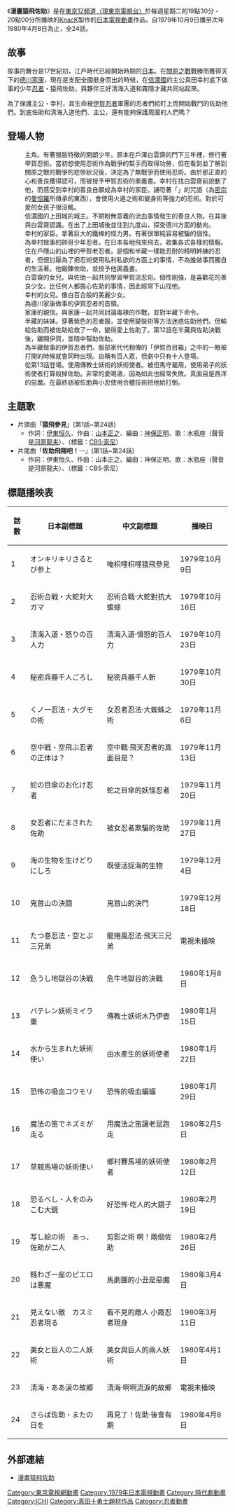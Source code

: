 {{Infobox animanga/Headerofja
|title= 漫畫猿飛佐助
|image= Manga Sarutobi Sasuke.JPG
|size= 280px
|caption= 
|japanese= まんが猿飛佐助
|english= Manga Sarutobi Sasuke
|kana= まんがさるとびさすけ
|romaji= Manga Sarutobi Sasuke
|genre= [[時代劇|時代劇]]
}}
{{Infobox animanga/TVAnime
|標題= 
|原作= 
|導演= 東條昭平
|總導演= 
|腳本= 伊東恒久、首藤剛志、安藤豐弘、<br>水野均、雨宮雄兒
|人物設定= 岡迫亘弘 
|音樂= 水野純交、大島佑一 
|動畫製作= [[東京12頻道|東京12頻道]]、[[KnacK|KnacK]]
|製作= 
|播放電視台= {{flagicon|Japan}} 東京12頻道現：（[[東京電視台|東京電視台]]）
|播放開始= 1979年10月9日
|播放結束= 1980年4月8日
|話數= 全24話
|其他= 
|Copyright= 
}}
{{Infobox animanga/Footerofja}}

《'''漫畫猿飛佐助'''》是在[[東京電視台|東京12頻道（現東京電視台）]]於每週星期二的19點30分 - 20點00分所播映的[[KnacK|KnacK]]製作的[[日本電視動畫|日本電視動畫]]作品。自1979年10月9日播至次年1980年4月8日為止，全24話。

== 故事 ==
故事的舞台是17世紀初，江戶時代已經開始時期的[[日本|日本]]。在[[關原之戰|關原之戰]]戰勝而獲得天下的[[德川家康|德川家康]]，現在是支配全國挺身而出的時候，在[[信濃國|信濃國]]的主公真田幸村底下做事的少年[[忍者|忍者]]・猿飛佐助，與夥伴三好清海入道和霧隱才藏共同站起來。

為了保護主公・幸村，其生命被[[伊賀流|伊賀忍者]]軍團的忍者們給盯上而開始戰鬥的佐助他們。到底佐助和清海入道他們、主公，還有能夠保護周圍的人們嗎？

== 登場人物 ==
;{{nihongo|[[猿飛佐助|猿飛佐助]]|猿飛佐助（まんがさる とびさすけ）||配音員：[[松岡洋子|松岡洋子]]}}
:主角。有著猴臉特徵的開朗少年。原本在戶澤白雲齋的門下三年裡，修行著甲賀忍術。當初想使用忍術作為戰爭的幫手而取得功勞，但在看到並了解到關原之戰的戰爭的悲慘狀況後，決定為了無戰爭而使用忍術。由於那正直的心和善良獲得認可，而被授予甲賀忍術的奧義書。幸村在找白雲齋前說動了他，而感受到幸村的善良自願成為幸村的家臣。誦唸著「'''{{nihongo|唵·枳哩枳哩滿馱吽發吒|オン・キリキリバサラ・ウンハッタ}}'''」的咒語（為[[密宗|密宗]]的[[曼怛羅|曼怛羅]]所傳承的東西），會使用火遁之術和變身術等強力的忍術。對於可愛的女孩子很沒輒。
;{{nihongo|[[真田信繁|真田幸村]]|真田幸村（さなだ ゆきむら）||配音員：[[勝田久|勝田久]]}}
:信濃國的上田城的城主。不期盼無意義的流血事情發生的善良人物。在其後與白雲齋認識。在出了上田城後並住到九度山，探查德川方面的動向。
;{{nihongo|[[三好政康|三好清海入道]]|三好清海入道（みよし せいかいにゅうどう）||配音員：[[西尾德|西尾德]]}}
:幸村的家臣。拿著巨大的鐵棒的怪力男。有著很單純容易被騙的個性。
;{{nihongo|[[霧隱才藏|霧隱才藏]]|霧隠才蔵（きりがくれ さいぞう）||配音員：[[橋本晃一|三橋洋一]]}}
:為幸村做事的帥哥少年忍者。在日本各地飛來飛去，收集各式各樣的情報。
;{{nihongo|戶澤白雲齋|戸澤白雲斎（とざわ はくうんさい）}}
:住在戶隱山的山裡的甲賀老忍者。是個和半藏一樣能忍耐的精明幹練的忍者，但很討厭為了把忍術使用私利私欲的方面上的事情，不為誰做事而獨自的生活著。他鍛鍊佐助，並授予他奧義書。
;{{nihongo|小櫻|さくら||配音員：[[高木早苗|高木早苗]]}}
:白雲齋的女兒。與佐助一起共同學習甲賀流忍術。個性剛強，是喜歡花的善良少女。比任何人都擔心佐助的事情，因此經常下山找他。
;{{nihongo|雪乃姬|雪乃姫（ゆきのひめ）||配音員：[[佐々木るん|佐佐木由美子]]}}
:幸村的女兒。像白百合般的美麗少女。
;{{nihongo|[[服部半藏|服部半藏]]|服部半蔵（はっとり はんぞう）||配音員：[[飯塚昭三|飯塚昭三]]}}
:為德川家康做事的伊賀忍者的首領。
;{{nihongo|[[柳生宗矩|柳生但馬守]]|柳生但馬守（やぎゅう たじまもり）}}
:家康的親信。與家康一起共同討論毒辣的作戰，並對半藏下命令。
;{{nihongo|服部忍|服部しのぶ（はっとり しのぶ）||配音員：[[野崎貴美子|野崎貴美子]]}}
:半藏的妹妹。穿著紫色的忍者服，並使用變裝術等方法迷惑佐助他們。但輸給佐助而被佐助給救了一命，變得愛上佐助了。第12話在半藏與佐助決戰後，離開伊賀，並暗中幫助佐助。
;{{nihongo|伊賀百人眾|伊賀百人衆（いがひゃくにんしゅ）}}
:為半藏做事的伊賀忍者們。服部家代代相傳的「伊賀百目箱」之中的一眼被打開的時候就會同時出現。自稱有百人眾，但劇中只有十人登場。
;{{nihongo|魔龍道人|魔竜道人（まりゅうどうじん）||配音員：[[飯塚昭三|飯塚昭三]]}}
:從第13話登場。使用傳教士妖術的妖術使者。被但馬守雇用，使用弟子的妖術使者打算殺掉佐助。非常的愛喝酒，因為如此也經常失敗。真面目是西洋的惡魔。在最終話被佐助與小忍使用合體技術把他給打倒。

== 主題歌 == 
* 片頭曲「'''猿飛參見'''」(第1話~第24話)
** 作詞：[[伊東恒久|伊東恒久]]、作曲：[[山本正之|山本正之]]、編曲：[[神保正明|神保正明]]、歌：水瓶座（聲音是[[河原龍夫|河原龍夫]]）、（標籤：[[日本索尼音樂娛樂|CBS·索尼]]）
* 片尾曲「'''佐助飛翔吧！···'''」(第1話~第24話)
** 作詞：伊東恒久、作曲：山本正之、編曲：神保正明、歌：水瓶座（聲音是河原龍夫）、（標籤：CBS·索尼）

== 標題播映表 ==
{| class="wikitable" align="center" style="text-align:center"
!話數!!日本副標題!!中文副標題!!播映日
|-
|1||オンキリキリさるとび参上||唵枳哩枳哩猿飛參見||1979年10月9日
|-
|2||忍術合戦・大蛇対大ガマ||忍術合戰·大蛇對抗大蟾蜍||1979年10月16日
|-
|3||清海入道・怒りの百人力||清海入道·憤怒的百人力||1979年10月23日
|-
|4||秘密兵器千人ごろし||秘密兵器千人斬||1979年10月30日
|-
|5||くノ一忍法・大グモの術||女忍者忍法·大蜘蛛之術||1979年11月6日
|-
|6||空中戦・空飛ぶ忍者の正体は？||空中戰·飛天忍者的真面目是？||1979年11月13日
|-
|7||蛇の目傘のお化け忍者||蛇之目傘的妖怪忍者||1979年11月20日
|-
|8||女忍者にだまされた佐助||被女忍者欺騙的佐助||1979年11月27日
|-
|9||海の生物を生けどりにしろ||既使活捉海的生物||1979年12月4日
|-
|10||鬼首山の決闘||鬼首山的決鬥||1979年12月18日
|-
|11||たつ巻忍法・空とぶ三兄弟||龍捲風忍法·飛天三兄弟||電視未播映
|-
|12||危うし地獄谷の決戦||危牛地獄谷的決戰||1980年1月8日
|-
|13||バテレン妖術ミイラ壷||傳教士妖術木乃伊壺||1980年1月15日
|-
|14||水から生まれた妖術使い||由水產生的妖術使者||1980年1月22日
|-
|15||恐怖の吸血コウモリ||恐怖的吸血蝙蝠||1980年1月29日
|-
|16||魔法の笛でネズミが走る||用魔法之笛讓老鼠跑走||1980年2月5日
|-
|17||草競馬場の妖術使い||鄉村賽馬場的妖術使者||1980年2月12日
|-
|18||恐るべし・人をのみこむ大鏡||好恐怖·吃人的大鏡子||1980年2月19日
|-
|19||写し絵の術　あっ、佐助が二人||剪影之術 啊！兩個佐助||1980年2月26日
|-
|20||軽わざ一座のピエロは悪魔||馬劇團的小丑是惡魔||1980年3月4日
|-
|21||見えない敵　カスミ忍者現る||看不見的敵人 小霞忍者現身||1980年3月11日
|-
|22||美女と巨人の二人妖術||美女與巨人的兩人妖術||1980年4月1日
|-
|23||清海・ああ涙の故郷||清海·啊啊流淚的故鄉||電視未播映
|-
|24||さらば佐助・またの日を||再見了！佐助·後會有期||1980年4月8日
|}

== 外部連結 ==
*{{ja}}[http://www.at-x.com/program/detail/1434 漫畫猿飛佐助] {{Wayback|url=http://www.at-x.com/program/detail/1434 |date=20210118003019 }}

{{DEFAULTSORT:Manga Sarutobi Sasuke}}
[[Category:東京電視網動畫|Category:東京電視網動畫]]
[[Category:1979年日本電視動畫|Category:1979年日本電視動畫]]
[[Category:時代劇動畫|Category:時代劇動畫]]
[[Category:ICHI|Category:ICHI]]
[[Category:真田十勇士題材作品|Category:真田十勇士題材作品]]
[[Category:忍者動畫|Category:忍者動畫]]